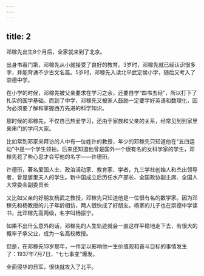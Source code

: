 ```yaml
---
---
---
```

title: 2
---



邓稼先出生8个月后，全家就来到了北京。

出身书香门第，邓稼先从小就接受了良好的教育。3岁时，邓稼先就已经认识很多字，并能背诵不少古文名篇。5岁时，邓稼先入读北平武定侯小学，随后又考入了崇德中学。

在小学的时候，邓稼先被父亲要求在学习之余，还要自学“四书五经”，所以打下了扎实的国学基础。而到了中学，邓稼先又被家人鼓励一定要学好英语和数理化，因为必须要了解和掌握西方先进的科学知识。

那时候的邓稼先，不仅自己热爱学习，还由于家族和父亲的关系，经常见到到家里来串门的学问大家。

比如常到邓家来拜访的人中有一位姓许的教授，年少的邓稼先只知道他在“五四运动”中是一个学生领袖，后来还知道他曾是国外一个很有名的女科学家的学生，邓稼先花了些心思才会写他的名字——许德珩。

许德珩，著名爱国人士、政治活动家、教育家、学者，九三学社创始人和杰出领导者，曾是居里夫人的学生。新中国成立后历任水产部长、全国政协副主席、全国人大常委会副委员长



又比如父亲的好朋友杨武之教授，邓稼先只知道他是一位很有名的数学家。因为邓稼先和杨教授的儿子年龄相仿，两人很快成了好朋友。杨家的儿子也在崇德中学读书，比邓稼先高两级，名字叫杨振宁。

如果不出什么意外的话，邓稼先的人生轨迹就会一直这样平稳地走下去，有很大的概率子承父业，成为一名高校教授。

但是，在邓稼先13岁那年，一件足以影响他一生价值观和奋斗目标的事情发生了：1937年7月7日，“七七事变”爆发。

全面侵华的日军，很快就攻入了北平。